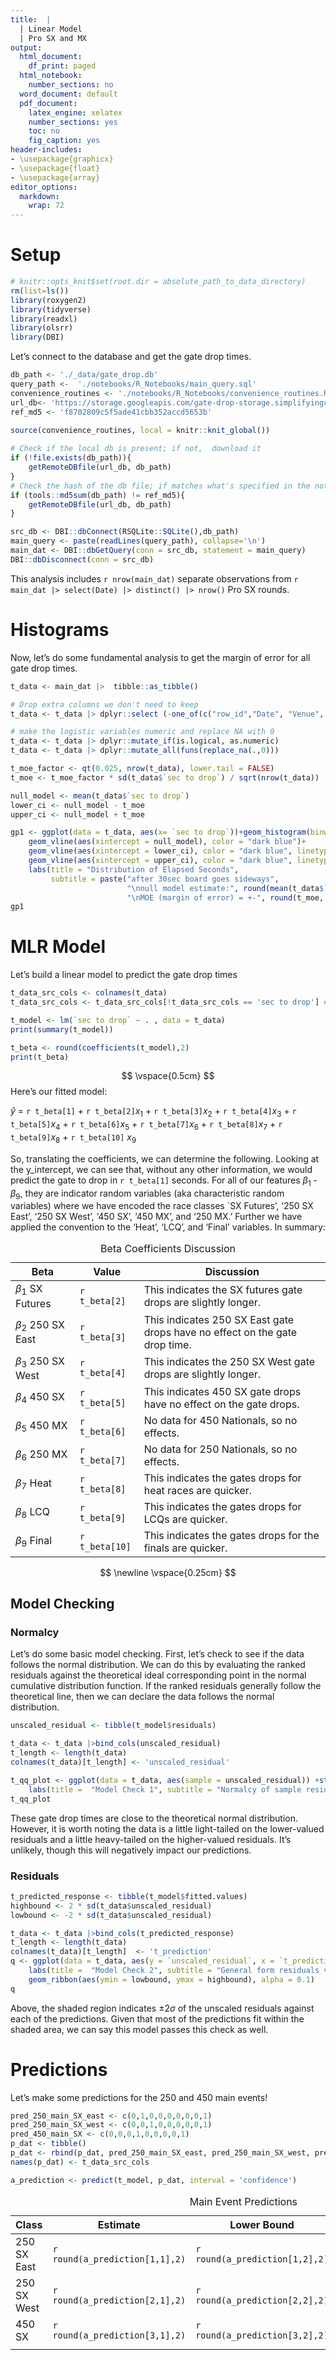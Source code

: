 ```yaml
---
title:  |  
  | Linear Model 
  | Pro SX and MX 
output:
  html_document:
    df_print: paged
  html_notebook:
    number_sections: no 
  word_document: default
  pdf_document: 
    latex_engine: xelatex
    number_sections: yes 
    toc: no 
    fig_caption: yes
header-includes: 
- \usepackage{graphicx}
- \usepackage{float}
- \usepackage{array}
editor_options: 
  markdown: 
    wrap: 72
---
```


# Setup

```r

# knitr::opts_knit$set(root.dir = absolute_path_to_data_directory)
rm(list=ls())
library(roxygen2)
library(tidyverse)
library(readxl)
library(olsrr)
library(DBI)
```

Let's connect to the database and get the gate drop times.

```r
db_path <- './_data/gate_drop.db'
query_path <-  './notebooks/R_Notebooks/main_query.sql'
convenience_routines <- './notebooks/R_Notebooks/convenience_routines.R'
url_db<- 'https://storage.googleapis.com/gate-drop-storage.simplifyingcomplexspaces.com/gate_drop.db'
ref_md5 <- 'f8702809c5f5ade41cbb352accd5653b'
    
source(convenience_routines, local = knitr::knit_global())

# Check if the local db is present; if not,  download it
if (!file.exists(db_path)){
    getRemoteDBfile(url_db, db_path)
}
# Check the hash of the db file; if matches what's specified in the notebook, proceed; if not, download from remote  
if (tools::md5sum(db_path) != ref_md5){
    getRemoteDBfile(url_db, db_path)
}

src_db <- DBI::dbConnect(RSQLite::SQLite(),db_path)
main_query <- paste(readLines(query_path), collapse='\n')
main_dat <- DBI::dbGetQuery(conn = src_db, statement = main_query)
DBI::dbDisconnect(conn = src_db)
```

This analysis includes `r nrow(main_dat)` separate observations from
`r main_dat |> select(Date) |> distinct() |> nrow()` Pro SX rounds.

\newpage

# Histograms

Now, let's do some fundamental analysis to get the margin of error for
all gate drop times.

```r
t_data <- main_dat |>  tibble::as_tibble()

# Drop extra columns we don't need to keep 
t_data <- t_data |> dplyr::select (-one_of(c("row_id","Date", "Venue", "Round","Comments")))

# make the logistic variables numeric and replace NA with 0
t_data <- t_data |> dplyr::mutate_if(is.logical, as.numeric)
t_data <- t_data |> dplyr::mutate_all(funs(replace_na(.,0)))

t_moe_factor <- qt(0.025, nrow(t_data), lower.tail = FALSE)
t_moe <- t_moe_factor * sd(t_data$`sec to drop`) / sqrt(nrow(t_data))
```

```r
null_model <- mean(t_data$`sec to drop`)
lower_ci <- null_model - t_moe 
upper_ci <- null_model + t_moe

gp1 <- ggplot(data = t_data, aes(x= `sec to drop`))+geom_histogram(binwidth = 0.25,color="light blue", fill="light blue") +
    geom_vline(aes(xintercept = null_model), color = "dark blue")+
    geom_vline(aes(xintercept = lower_ci), color = "dark blue", linetype = "dashed")+ 
    geom_vline(aes(xintercept = upper_ci), color = "dark blue", linetype = "dashed")+ 
    labs(title = "Distribution of Elapsed Seconds", 
         subtitle = paste("after 30sec board goes sideways",
                          "\nnull model estimate:", round(mean(t_data$`sec to drop`), 2),
                          "\nMOE (margin of error) = +-", round(t_moe, 2))) + scale_x_continuous()
gp1
```

\newpage

# MLR Model

Let's build a linear model to predict the gate drop times

```r
t_data_src_cols <- colnames(t_data)
t_data_src_cols <- t_data_src_cols[!t_data_src_cols == 'sec to drop'] #stage this for later when we make predictions

t_model <- lm(`sec to drop` ~ . , data = t_data) 
print(summary(t_model))

t_beta <- round(coefficients(t_model),2)
print(t_beta)
```

$$
\vspace{0.5cm}
$$ Here's our fitted model:

$\hat{y}$ = `r t_beta[1]` + `r t_beta[2]`$x_1$ + `r t_beta[3]`$x_2$ +
`r t_beta[4]`$x_3$ + `r t_beta[5]`$x_4$ + `r t_beta[6]`$x_5$ +
`r t_beta[7]`$x_6$ + `r t_beta[8]`$x_7$ + `r t_beta[9]`$x_8$ +
`r t_beta[10]` $x_9$

So, translating the coefficients, we can determine the following.
Looking at the y_intercept, we can see that, without any other
information, we would predict the gate to drop in `r t_beta[1]` seconds.
For all of our features $\beta_1$ - $\beta_{9}$, they are indicator
random variables (aka characteristic random variables) where we have
encoded the race classes \`SX Futures', '250 SX East', '250 SX West',
'450 SX', '450 MX', and '250 MX.' Further we have applied the convention
to the 'Heat', 'LCQ', and 'Final' variables. In summary:

| Beta                  | Value          | Discussion                                                                  |
|---------------|---------------|-------------------------------------------|
| $\beta_1$ SX Futures  | `r t_beta[2]`  | This indicates the SX futures gate drops are slightly longer.               |
| $\beta_2$ 250 SX East | `r t_beta[3]`  | This indicates 250 SX East gate drops have no effect on the gate drop time. |
| $\beta_3$ 250 SX West | `r t_beta[4]`  | This indicates the 250 SX West gate drops are slightly longer.              |
| $\beta_4$ 450 SX      | `r t_beta[5]`  | This indicates 450 SX gate drops have no effect on the gate drops.          |
| $\beta_5$ 450 MX      | `r t_beta[6]`  | No data for 450 Nationals, so no effects.                                   |
| $\beta_6$ 250 MX      | `r t_beta[7]`  | No data for 250 Nationals, so no effects.                                   |
| $\beta_7$ Heat        | `r t_beta[8]`  | This indicates the gates drops for heat races are quicker.                  |
| $\beta_8$ LCQ         | `r t_beta[9]`  | This indicates the gates drops for LCQs are quicker.                        |
| $\beta_9$ Final       | `r t_beta[10]` | This indicates the gates drops for the finals are quicker.                  |

: Beta Coefficients Discussion

$$
\newline
\vspace{0.25cm} 
$$

\newpage

## Model Checking

### Normalcy

Let's do some basic model checking. First, let's check to see if the
data follows the normal distribution. We can do this by evaluating the
ranked residuals against the theoretical ideal corresponding point in
the normal cumulative distribution function. If the ranked residuals
generally follow the theoretical line, then we can declare the data
follows the normal distribution.

```r
unscaled_residual <- tibble(t_model$residuals)

t_data <- t_data |>bind_cols(unscaled_residual)
t_length <- length(t_data)
colnames(t_data)[t_length] <- 'unscaled_residual'

t_qq_plot <- ggplot(data = t_data, aes(sample = unscaled_residual)) +stat_qq() + stat_qq_line() + 
    labs(title =  "Model Check 1", subtitle = "Normalcy of sample residuals vs. theoretical", y = "sample", x = "theoretical")
t_qq_plot
```

These gate drop times are close to the theoretical normal distribution.
However, it is worth noting the data is a little light-tailed on the
lower-valued residuals and a little heavy-tailed on the higher-valued
residuals. It's unlikely, though this will negatively impact our
predictions.

\newpage

### Residuals

```r
t_predicted_response <- tibble(t_model$fitted.values)
highbound <- 2 * sd(t_data$unscaled_residual)
lowbound <- -2 * sd(t_data$unscaled_residual)

t_data <- t_data |>bind_cols(t_predicted_response)
t_length <- length(t_data)
colnames(t_data)[t_length]  <- 't_prediction'
q <- ggplot(data = t_data, aes(y = `unscaled_residual`, x = `t_prediction` )) + geom_point(size=1) + 
    labs(title =  "Model Check 2", subtitle = "General form residuals vs. predictions", y = "Unscaled Residuals", x = "Prediction") + geom_hline(yintercept = 0) +
    geom_ribbon(aes(ymin = lowbound, ymax = highbound), alpha = 0.1)
q
```

Above, the shaded region indicates $\pm2\sigma$ of the unscaled
residuals against each of the predictions. Given that most of the
predictions fit within the shaded area, we can say this model passes
this check as well.

\newpage

# Predictions

Let's make some predictions for the 250 and 450 main events!

```r
pred_250_main_SX_east <- c(0,1,0,0,0,0,0,0,1)
pred_250_main_SX_west <- c(0,0,1,0,0,0,0,0,1)
pred_450_main_SX <- c(0,0,0,1,0,0,0,0,1)
p_dat <- tibble()
p_dat <- rbind(p_dat, pred_250_main_SX_east, pred_250_main_SX_west, pred_450_main_SX)
names(p_dat) <- t_data_src_cols

a_prediction <- predict(t_model, p_dat, interval = 'confidence')
```

| Class       | Estimate                       | Lower Bound                    | Upper Bound                    |
|----------------|-------------------|-------------------|-------------------|
| 250 SX East | `r round(a_prediction[1,1],2)` | `r round(a_prediction[1,2],2)` | `r round(a_prediction[1,3],2)` |
| 250 SX West | `r round(a_prediction[2,1],2)` | `r round(a_prediction[2,2],2)` | `r round(a_prediction[2,3],2)` |
| 450 SX      | `r round(a_prediction[3,1],2)` | `r round(a_prediction[3,2],2)` | `r round(a_prediction[3,3],2)` |
|             |                                |                                |                                |

: Main Event Predictions
